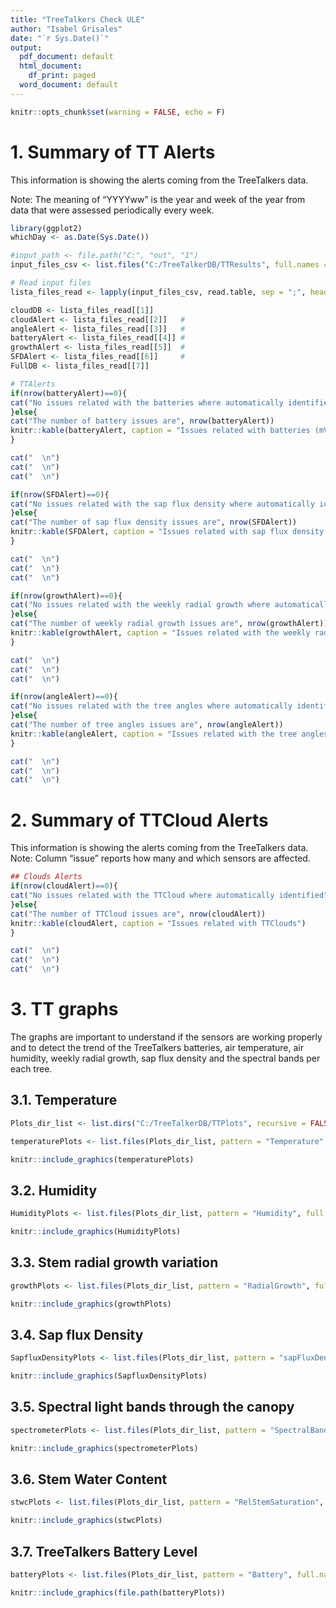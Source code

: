---
title: "TreeTalkers Check ULE"
author: "Isabel Grisales"
date: "`r Sys.Date()`"
output:
  pdf_document: default
  html_document:
    df_print: paged
  word_document: default
---

```{=tex}
\setlength\parindent{0pt}
\setlength{\parskip}{0pt}
```
```{r setup, include=F, echo = F,  fig.align="center", results="asis"}
knitr::opts_chunk$set(warning = FALSE, echo = F)
```

# 1. Summary of TT Alerts

This information is showing the alerts coming from the TreeTalkers data.

Note: The meaning of "YYYYww" is the year and week of the year from data that were assessed periodically every week.

```{r 1, message=FALSE, results="asis"}

library(ggplot2)
whichDay <- as.Date(Sys.Date())

#input_path <- file.path("C:", "out", "1")
input_files_csv <- list.files("C:/TreeTalkerDB/TTResults", full.names = T, pattern = ".csv")

# Read input files
lista_files_read <- lapply(input_files_csv, read.table, sep = ";", header = T)

cloudDB <- lista_files_read[[1]]
cloudAlert <- lista_files_read[[2]]   #
angleAlert <- lista_files_read[[3]]   #
batteryAlert <- lista_files_read[[4]] #
growthAlert <- lista_files_read[[5]]  #
SFDAlert <- lista_files_read[[6]]     #
FullDB <- lista_files_read[[7]]

# TTAlerts
if(nrow(batteryAlert)==0){
cat("No issues related with the batteries where automatically identified")  
}else{
cat("The number of battery issues are", nrow(batteryAlert))
knitr::kable(batteryAlert, caption = "Issues related with batteries (mV)")
}

cat("  \n")
cat("  \n")
cat("  \n")

if(nrow(SFDAlert)==0){
cat("No issues related with the sap flux density where automatically identified")  
}else{
cat("The number of sap flux density issues are", nrow(SFDAlert))
knitr::kable(SFDAlert, caption = "Issues related with sap flux density (l d m-2 h-1)")
}

cat("  \n")
cat("  \n")
cat("  \n")

if(nrow(growthAlert)==0){
cat("No issues related with the weekly radial growth where automatically identified")  
}else{
cat("The number of weekly radial growth issues are", nrow(growthAlert))
knitr::kable(growthAlert, caption = "Issues related with the weekly radial growth (mm)")
}

cat("  \n")
cat("  \n")
cat("  \n")

if(nrow(angleAlert)==0){
cat("No issues related with the tree angles where automatically identified")  
}else{
cat("The number of tree angles issues are", nrow(angleAlert))
knitr::kable(angleAlert, caption = "Issues related with the tree angles (°)")
}

cat("  \n")
cat("  \n")
cat("  \n")

```


# 2. Summary of TTCloud Alerts

This information is showing the alerts coming from the TreeTalkers data.
Note: Column "issue" reports how many and which sensors are affected.

```{r 2, message=FALSE, results="asis"}

## Clouds Alerts
if(nrow(cloudAlert)==0){
cat("No issues related with the TTCloud where automatically identified")  
}else{
cat("The number of TTCloud issues are", nrow(cloudAlert))
knitr::kable(cloudAlert, caption = "Issues related with TTClouds")
}

cat("  \n")
cat("  \n")
cat("  \n")

```
\newpage

# 3. TT graphs

The graphs are important to understand if the sensors are working properly and to detect the trend of the TreeTalkers batteries, air temperature, air humidity, weekly radial growth, sap flux density and the spectral bands per each tree.

## 3.1. Temperature

```{r Temperature, echo=FALSE, fig.show='asis', out.width='100%', fig.align='center', out.extra=NULL, fig.cap ="Air temperature"}

Plots_dir_list <- list.dirs("C:/TreeTalkerDB/TTPlots", recursive = FALSE)

temperaturePlots <- list.files(Plots_dir_list, pattern = "Temperature", full.names = TRUE)

knitr::include_graphics(temperaturePlots)
```
\newpage

## 3.2. Humidity

```{r Humidity, echo=FALSE, fig.show='asis', out.width='100%', fig.align='center', out.extra=NULL, fig.cap ="Air Humidity"}

HumidityPlots <- list.files(Plots_dir_list, pattern = "Humidity", full.names = TRUE)

knitr::include_graphics(HumidityPlots)
```
\newpage

## 3.3. Stem radial growth variation

```{r RadialGrowth, cho=FALSE, out.width='100%', fig.show='asis', fig.align='center', out.extra=NULL, fig.cap = "Stem radial growth variation"}

growthPlots <- list.files(Plots_dir_list, pattern = "RadialGrowth", full.names = TRUE)

knitr::include_graphics(growthPlots)
```
\newpage

## 3.4. Sap flux Density

```{r Sapflow, echo=FALSE, out.width='100%', fig.show='asis', fig.align='center', out.extra=NULL, fig.cap ="Sap flux Density"}

SapfluxDensityPlots <- list.files(Plots_dir_list, pattern = "sapFluxDensity", full.names = TRUE)

knitr::include_graphics(SapfluxDensityPlots)
```
\newpage

## 3.5. Spectral light bands through the canopy

```{r SpectralBands, echo=FALSE, out.width='100%', fig.show='asis', fig.align='center', out.extra=NULL, fig.cap ="Spectral light bands through the canopy"}

spectrometerPlots <- list.files(Plots_dir_list, pattern = "SpectralBands", full.names = TRUE)

knitr::include_graphics(spectrometerPlots)
```
\newpage

## 3.6. Stem Water Content

```{r RelStemSaturation, echo=FALSE, out.width='100%', fig.show='asis', fig.align='center', out.extra=NULL, fig.cap ="Stem Water Content"}

stwcPlots <- list.files(Plots_dir_list, pattern = "RelStemSaturation", full.names = TRUE)

knitr::include_graphics(stwcPlots)
```
\newpage

## 3.7. TreeTalkers Battery Level

```{r Battery, echo=FALSE, out.width='100%', fig.show='asis', fig.align='center', out.extra=NULL, fig.cap ="TreeTalkers Battery Level"}

batteryPlots <- list.files(Plots_dir_list, pattern = "Battery", full.names = TRUE)

knitr::include_graphics(file.path(batteryPlots))
```
